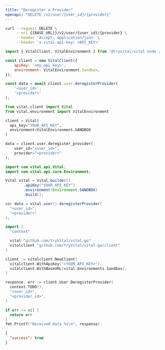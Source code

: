 ```yaml
---
title: "Deregister a Provider"
openapi: "DELETE /v2/user/{user_id}/{provider}"
---
```


<RequestExample>

```bash Shell
curl --request DELETE \
     --url {{BASE_URL}}/v2/user/{user_id}/{provider} \
     --header 'Accept: application/json' \
     --header 'x-vital-api-key: <API_KEY>'
```

```javascript Node
import { VitalClient, VitalEnvironment } from '@tryvital/vital-node';

const client = new VitalClient({
    apiKey: '<my_api_key>',
    environment: VitalEnvironment.Sandbox,
});

const data = await client.user.deregisterProvider(
    '<user_id>',
    '<provider>'
);
```

```python Python
from vital.client import Vital
from vital.environment import VitalEnvironment

client = Vital(
  api_key="YOUR_API_KEY",
  environment=VitalEnvironment.SANDBOX
)

data = client.user.deregister_provider(
    user_id="<user_id>",
    provider="<provider>"
);
```

```java Java
import com.vital.api.Vital;
import com.vital.api.core.Environment;

Vital vital = Vital.builder()
        .apiKey("YOUR_API_KEY")
        .environment(Environment.SANDBOX)
        .build();

var data = vital.user().deregisterProvider(
  "<user_id>",
  "<provider>"
);
```

```go Go
import (
  "context"

  vital "github.com/tryVital/vital-go"
  vitalclient "github.com/tryVital/vital-go/client"
)

client := vitalclient.NewClient(
  vitalclient.WithApiKey("<YOUR_API_KEY>"),
  vitalclient.WithBaseURL(vital.Environments.Sandbox),
)

response, err := client.User.DeregisterProvider(
  context.TODO(), 
  "<user_id>",
  "<provider_id>",
)

if err != nil {
  return err
}
fmt.Printf("Received data %s\n", response)
```


</RequestExample>

<ResponseExample>

```json Example
{
  "success": true
}
```

</ResponseExample>
